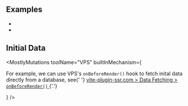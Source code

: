 
## Examples

- <Link href="/examples/vite-plugin-ssr" />
- <Link href="/examples/react-streaming" />

## Initial Data

<MostlyMutations
  toolName="VPS"
  builtInMechanism={
    <p>
      For example, we can use VPS's <code>onBeforeRender()</code> hook to fetch inital data directly from a database,
      see{' '}
      <a href="https://vite-plugin-ssr.com/data-fetching#onbeforerender">
        vite-plugin-ssr.com &gt; Data Fetching &gt; <code>onBeforeRender()</code>
      </a>
      {'.'}
    </p>
  }
/>
